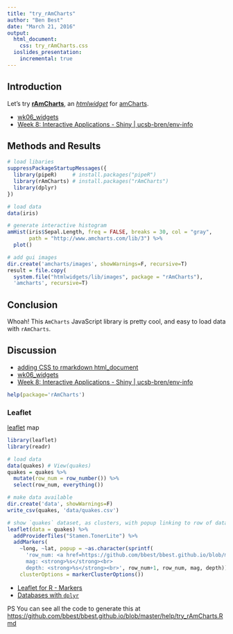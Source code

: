 ```yaml
---
title: "try_rAmCharts"
author: "Ben Best"
date: "March 21, 2016"
output:
  html_document:
    css: try_rAmCharts.css
  ioslides_presentation:
    incremental: true
---
```


## Introduction

Let's try [**rAmCharts**](https://github.com/DataKnowledge/rAmCharts), an [_htmlwidget_](http://www.htmlwidgets.org/) for [amCharts](https://www.amcharts.com/).

* [wk06_widgets](http://ucsb-bren.github.io/env-info/wk06_widgets.html#htmlwidgets)
* [Week 8: Interactive Applications - Shiny | ucsb-bren/env-info](http://ucsb-bren.github.io/env-info/wk08_shiny/)

## Methods and Results

```r
# load libaries
suppressPackageStartupMessages({
  library(pipeR)     # install.packages("pipeR")
  library(rAmCharts) # install.packages("rAmCharts")
  library(dplyr)
})

# load data
data(iris)

# generate interactive histogram
amHist(iris$Sepal.Length, freq = FALSE, breaks = 30, col = "gray",
       path = "http://www.amcharts.com/lib/3") %>% 
  plot()

# add gui images
dir.create('amcharts/images', showWarnings=F, recursive=T)
result = file.copy(
  system.file("htmlwidgets/lib/images", package = "rAmCharts"), 
  'amcharts', recursive=T)
```

## Conclusion

Whoah! This `AmCharts` JavaScript library is pretty cool, and easy to load data with `rAmCharts`.

## Discussion

- [adding CSS to rmarkdown html_document](http://rmarkdown.rstudio.com/html_document_format.html#custom_css)
- [wk06_widgets](http://ucsb-bren.github.io/env-info/wk06_widgets.html#htmlwidgets)
- [Week 8: Interactive Applications - Shiny | ucsb-bren/env-info](http://ucsb-bren.github.io/env-info/wk08_shiny/)

```r
help(package='rAmCharts')
```

### Leaflet 

[leaflet](http://rstudio.github.io/leaflet/) map

```r
library(leaflet)
library(readr)

# load data
data(quakes) # View(quakes)
quakes = quakes %>%
  mutate(row_num = row_number()) %>%
  select(row_num, everything())

# make data available
dir.create('data', showWarnings=F)
write_csv(quakes, 'data/quakes.csv')

# show `quakes` dataset, as clusters, with popup linking to row of data
leaflet(data = quakes) %>%
  addProviderTiles("Stamen.TonerLite") %>% 
  addMarkers(
    ~long, ~lat, popup = ~as.character(sprintf(
      'row_num: <a href=https://github.com/bbest/bbest.github.io/blob/master/data/quakes.csv#L%d>%s</a><br>
      mag: <strong>%s</strong><br>
      depth: <strong>%s</strong><br>', row_num+1, row_num, mag, depth)),
    clusterOptions = markerClusterOptions())
```

* [Leaflet for R - Markers](http://rstudio.github.io/leaflet/markers.html)
* [Databases with `dplyr`](https://cran.r-project.org/web/packages/dplyr/vignettes/databases.html)

PS You can see all the code to generate this at <https://github.com/bbest/bbest.github.io/blob/master/help/try_rAmCharts.Rmd>